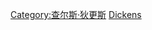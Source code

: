 {{Commonscat|Works by Charles Dickens}}

[[Category:查尔斯·狄更斯|Category:查尔斯·狄更斯]]
[[Category:英格蘭作家作品|Dickens]]